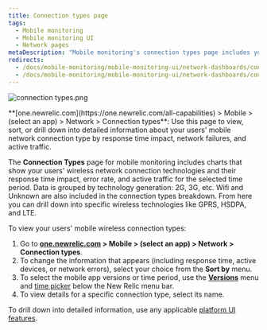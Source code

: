 ```yaml
---
title: Connection types page
tags:
  - Mobile monitoring
  - Mobile monitoring UI
  - Network pages
metaDescription: "Mobile monitoring's connection types page includes your mobile wireless connection types and their response time, network failure rate, and traffic."
redirects:
  - /docs/mobile-monitoring/mobile-monitoring-ui/network-dashboards/connection-types-dashboard
  - /docs/mobile-monitoring/mobile-monitoring-ui/network-dashboards/connection-types-page
---
```



<img
  title="connection types.png"
  alt="connection types.png"
  src={mobileConnectionTypesSummary}
/>

<figcaption>
  **[one.newrelic.com](https://one.newrelic.com/all-capabilities) > Mobile > (select an app) > Network > Connection types**: Use this page to view, sort, or drill down into detailed information about your users' mobile network connection type by response time impact, network failures, and active traffic.
</figcaption>

The **Connection Types** page for mobile monitoring includes charts that show your users' wireless network connection technologies and their response time impact, error rate, and active traffic for the selected time period. Data is grouped by technology generation: 2G, 3G, etc. Wifi and Unknown are also included in the connection types breakdown. From here you can drill down into specific wireless technologies like GPRS, HSDPA, and LTE.

To view your users' mobile wireless connection types:

1. Go to **[one.newrelic.com](https://one.newrelic.com/all-capabilities) > Mobile > (select an app) > Network > Connection types**.
2. To change the information that appears (including response time, active devices, or network errors), select your choice from the **Sort by** menu.
3. To select the mobile app versions or time period, use the [**Versions**](/docs/mobile-apps/versions) menu and [time picker](/docs/query-your-data/explore-query-data/dashboards/manage-your-dashboard/#dash-time-picker) below the New Relic menu bar.
4. To view details for a specific connection type, select its name.

To drill down into detailed information, use any applicable [platform UI features](/docs/new-relic-solutions/new-relic-one/introduction-new-relic-platform).
